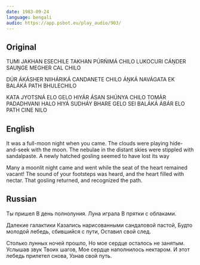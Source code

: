 ```yaml
---
date: 1983-09-24
language: bengali
audio: https://app.psbot.eu/play_audio/903/
---
```


## Original

TUMI JAKHAN ESECHILE
TAKHAN PÚRŃIMÁ CHILO
LUKOCURI CÁṊDER SAUṊGE
MEGHER CAL CHILO

DÚR ÁKÁSHER NIIHÁRIKÁ
CANDANETE CHILO ÁṊKÁ
NAVÁGATA EK BALÁKÁ
PATH BHULECHILO

KATA JYOTSNÁ ELO GELO
HIYÁR ÁSAN SHÚNYA CHILO
TOMÁR PADADHVANI HALO
HIYÁ SUDHÁY BHARE GELO
SEI BALÁKÁ ÁBÁR ELO
PATH CINE NILO

## English

It was a full-moon night when you came.
The clouds were playing
hide-and-seek with the moon.
The nebulae in the distant skies
were stippled with sandalpaste.
A newly hatched gosling seemed to have lost its way

Many a moonlit night came
and went while the seat of the heart remained vacant!
The sound of your footsteps was heard,
and the heart filled with nectar.
That gosling returned, and recognized the path.

## Russian

Ты пришел
В день полнолуния.
Луна играла
В прятки с облаками.

Далекие галактики
Казались нарисованными сандаловой пастой,
Будто молодой лебедь, сбившийся с пути,
Оставил свой след.

Столько лунных ночей прошло,
Но мое сердце осталось не занятым.
Услышав звук Твоих шагов,
Мое сердце наполнилось нектаром.
И этот лебедь прилетел снова,
Узнав свой путь.

